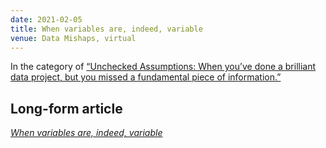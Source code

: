 ```yaml
---
date: 2021-02-05
title: When variables are, indeed, variable
venue: Data Mishaps, virtual
---
```



In the category of ["Unchecked Assumptions: When you’ve done a brilliant data project, but you missed a fundamental piece of information."](https://datamishapsnight.com/past-events/)


## Long-form article

[_When variables are, indeed, variable_](../post/2021-02-05_data-mishaps/)

